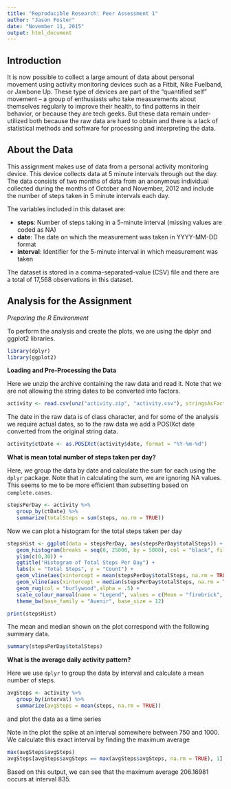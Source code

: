 ```yaml
---
title: "Reproducible Research: Peer Assessment 1"
author: "Jason Foster"
date: "November 11, 2015"
output: html_document
---
```


Introduction
---

It is now possible to collect a large amount of data about personal movement using activity monitoring devices such as a Fitbit, Nike Fuelband, or Jawbone Up. These type of devices are part of the “quantified self” movement – a group of enthusiasts who take measurements about themselves regularly to improve their health, to find patterns in their behavior, or because they are tech geeks. But these data remain under-utilized both because the raw data are hard to obtain and there is a lack of statistical methods and software for processing and interpreting the data. 

About the Data
---
This assignment makes use of data from a personal activity monitoring device. This device collects data at 5 minute intervals through out the day. The data consists of two months of data from an anonymous individual collected during the months of October and November, 2012 and include the number of steps taken in 5 minute intervals each day.

The variables included in this dataset are:

 - **steps**: Number of steps taking in a 5-minute interval (missing values are coded as NA)
 - **date**: The date on which the measurement was taken in YYYY-MM-DD format
 - **interval**: Identifier for the 5-minute interval in which measurement was taken

The dataset is stored in a comma-separated-value (CSV) file and there are a total of 17,568 observations in this dataset.

Analysis for the Assignment
---
*Preparing the R Environment*

To perform the analysis and create the plots, we are using the dplyr and ggplot2 libraries.

```r
library(dplyr)
library(ggplot2)
```

**Loading and Pre-Processing the Data**

Here we unzip the archive containing the raw data and read it.  Note that we are not allowing the string dates to be converted into factors.

```r
activity <- read.csv(unz("activity.zip", "activity.csv"), stringsAsFactors = FALSE)
```

The date in the raw data is of class character, and for some of the analysis we require actual dates, so to the raw data we add a POSIXct date converted from the original string data.

```r
activity$ctDate <- as.POSIXct(activity$date, format = "%Y-%m-%d")
```

**What is mean total number of steps taken per day?**

Here, we group the data by date and calculate the sum for each using the `dplyr` package.  Note that in calculating the sum, we are ignoring NA values.  This seems to me to be more efficient than subsetting based on `complete.cases`.

```r
stepsPerDay <- activity %>%
   group_by(ctDate) %>%
   summarize(totalSteps = sum(steps, na.rm = TRUE))
```

Now we can plot a histogram for the total steps taken per day

```r
stepsHist <- ggplot(data = stepsPerDay, aes(stepsPerDay$totalSteps)) +
   geom_histogram(breaks = seq(0, 25000, by = 5000), col = "black", fill = "cornflowerblue", alpha = .5) +
   ylim(c(0,30)) +
   ggtitle("Histogram of Total Steps Per Day") +
   labs(x = "Total Steps", y = "Count") +
   geom_vline(aes(xintercept = mean(stepsPerDay$totalSteps, na.rm = TRUE), color = "Mean"), show_guide = TRUE) +
   geom_vline(aes(xintercept = median(stepsPerDay$totalSteps, na.rm = TRUE), color = "Median"), show_guide = TRUE) +
   geom_rug(col = "burlywood",alpha = .5) +
   scale_colour_manual(name = "Legend", values = c(Mean = "firebrick", Median = "forestgreen")) +
   theme_bw(base_family = "Avenir", base_size = 12)
```

```r
print(stepsHist)
```

The mean and median shown on the plot correspond with the following summary data.

```r
summary(stepsPerDay$totalSteps)
```

**What is the average daily activity pattern?**

Here we use `dplyr` to group the data by interval and calculate a mean number of steps.

```r
avgSteps <- activity %>%
   group_by(interval) %>%
   summarize(avgSteps = mean(steps, na.rm = TRUE))
```

and plot the data as a time series

Note in the plot the spike at an interval somewhere between 750 and 1000.  We calculate this exact interval by finding the maximum average

```r
max(avgSteps$avgSteps)
avgSteps[avgSteps$avgSteps == max(avgSteps$avgSteps, na.rm = TRUE), 1]
```

Based on this output, we can see that the maximum average 206.16981 occurs at interval 835.
